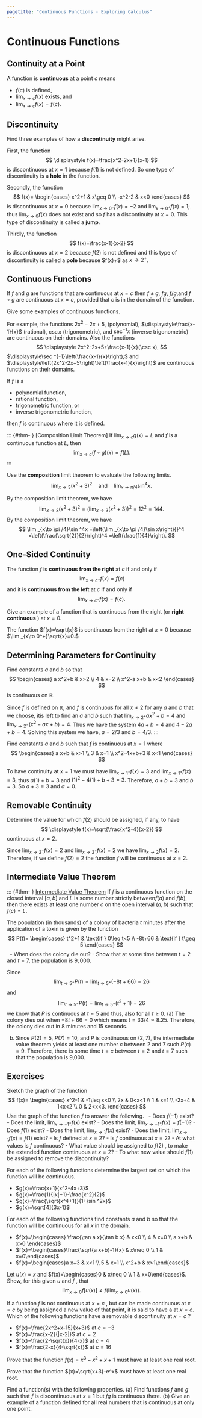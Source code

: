 ```yaml
---
pagetitle: "Continuous Functions - Exploring Calculus"
---
```

# Continuous Functions

## Continuity at a Point


::: {#def- } 
A function is \index{continuous} **continuous**  at a point $c$ means 
 
- $f(c)$ is defined,
- $\lim _{x\to c}f(x)$ exists, and 
- $\lim _{x\to c}f(x)=f(c).$
::: 

## Discontinuity


::: {#exm- } 
Find three examples of how a \index{discontinuity} **discontinuity**  might arise.
::: 

::: {.solution }   
 First, the function 
 $$
  \displaystyle f(x)=\frac{x^2-2x+1}{x-1}
 $$ 
 is discontinuous at $x=1$ because $f(1)$ is not defined. 
 So one type of discontinuity is a \index{hole} **hole**  in the function. 
  
 Secondly, the function 
$$
f(x)=
\begin{cases}
x^2+1 & x\geq 0 \\ -x^2-2 & x<0
\end{cases}
$$
is discontinuous at $x=0$ because $\lim _{x\to 0^-}f(x)=-2$ and $\lim _{x\to 0^+}f(x)=1;$ thus $\lim _{x\to 0}f(x)$ does not exist and so $f$ has a discontinuity at $x=0.$ 
This type of discontinuity is called a \index{jump} **jump**. 
 
Thirdly, the function
$$
f(x)=\frac{x-1}{x-2}
$$ 
is discontinuous at $x=2$ because $f(2)$ is not defined and this type of discontinuity is called a \index{pole} **pole**  because $f(x)\to+\infty $ as $x\to 2^+$. 
::: 

## Continuous Functions


::: {#thm- } 
If $f$ and $g$ are functions that are continuous at $x=c$ then $f\pm g,$ $f g,$ $f/g,$and $f\circ g$ are continuous at $x=c,$ provided that $c$ is in the domain of the function. 
::: 

::: {#exm- }  
Give some examples of continuous functions.
::: 

::: {.solution }   
For example, the functions $2x^2-2x+5,$ (polynomial), $\displaystyle\frac{x-1}{x}$ (rational), $\csc  x$ (trigonometric), and $\sec ^{-1}x$ (inverse trigonometric) are continuous on their domains. 
Also the functions 
$$
 \displaystyle 2x^2-2x+5+\frac{x-1}{x}(\csc  x),
$$ 
$\displaystyle\sec ^{-1}\left(\frac{x-1}{x}\right),$ and $\displaystyle\left(2x^2-2x+5\right)\left(\frac{x-1}{x}\right)$ are continuous functions on their domains. 
::: 


::: {#thm- } 
If $f$ is a 
 
- polynomial function, 
- rational function, 
- trigonometric function, or 
- inverse trigonometric function, 
 
then $f$ is continuous where it is defined.
::: 


::: {#thm- } [Composition Limit Theorem]
If $\lim _{x\to c}g(x)=L$ and $f$ is a continuous function at $L,$ then 
$$
\lim _{x\to c}(f\circ g)(x)=f(L).
$$
::: 


::: {#exm- } 
Use the \index{composition} **composition**  limit theorem to evaluate the following limits. 
$$
\lim _{x\to 3} \left(x^2+3\right)^2
\quad\text{and}\quad
\lim _{x\to \pi /4} \sin ^4 x.
$$
::: 


::: {.solution }   
By the composition limit theorem, we have 
$$
\lim _{x\to 3}\left(x^2+3\right)^2 
=\left(\lim _{x\to 3}\left(x^2+3\right)\right)^2
=12^2
=144.
$$
By the composition limit theorem, we have  
$$
\lim _{x\to \pi /4}\sin ^4x
=\left(\lim _{x\to \pi /4}\sin  x\right){}^4
=\left(\frac{\sqrt{2}}{2}\right)^4
=\left(\frac{1}{4}\right).
 $$
::: 

## One-Sided Continuity


::: {#def- } 
The function $f$ is \index{continuous from the right} **continuous from the right**  at $c$ if and only if 
$$
\lim _{x\to c^+}f(x)=f(c)
$$ 
and it is \index{continuous from the left} **continuous from the left**  at $c$ if and only if 
$$
\lim _{x\to c^-}f(x)=f(c).
$$
::: 


::: {#exm- }  
Give an example of a function that is continuous from the right (or \index{right continuous} **right continuous** ) at $x=0.$
::: 

::: {.solution }   
The function $f(x)=\sqrt{x}$ is continuous from the right at $x=0$ because $\lim _{x\to 0^+}\sqrt{x}=0.$ 
::: 

## Determining Parameters for Continuity


::: {#exm- } 
Find constants $a$ and $b$ so that 
$$
\begin{cases}
a x^2+b & x>2 \\ 4 & x=2 \\ x^2-a x+b & x<2
\end{cases}
$$
is continuous on $\mathbb{R}$.
::: 

::: {.solution }   
Since $f$ is defined on $\mathbb{R},$ and $f$ is continuous for all $x\neq 2$ for any $a$ and $b$ that we choose, itis left to find an $a$ and $b$ such that  $\lim _{x\to 2^+}a x^2+b=4$ and $\lim _{x\to 2^-}\left(x^2-a x+b\right)=4.$
Thus we have the system $4 a+b=4$ and $4-2 a+b=4.$ 
Solving this system we have, $a=2/3$ and $b=4/3.$ 
 ::: 


::: {#exm- } 
Find constants $a$ and $b$ such that $f$ is continuous at $x=1$ where 
$$
\begin{cases}
a x+b & x>1 \\ 3 & x=1 \\ x^2-4x+b+3 & x<1
\end{cases}
$$
::: 

::: {.solution }   
To have continuity at $x=1$ we must have $\lim _{x\to 1^-}f(x)=3$ and $\lim _{x\to 1^+}f(x)=3,$ thus $a (1)+b=3$ and $(1)^2-4(1)+b+3=3.$ 
Therefore, $a+b=3$ and $b=3.$ 
So $a+3=3$ and $a=0.$ 
::: 

## Removable Continuity


::: {#exm- } 
Determine the value for which $f(2)$ should be assigned, if any, to have 
$$
 \displaystyle f(x)=\sqrt{\frac{x^2-4}{x-2}}
$$ 
continuous at $x=2.$
::: 

::: {.solution }   
Since $\lim _{x\to 2^-}f(x)=2$ and $\lim _{x\to 2^+}f(x)=2$ we have $\lim _{x\to 2}f(x)=2.$ 
Therefore, if we define $f(2)=2$ the function $f$ will be continuous at $x=2.$ 
::: 

## Intermediate Value Theorem


::: {#thm- } [Intermediate Value Theorem]
If $f$ is a continuous function on the closed interval $[a,b]$ and $L$ is some number strictly between$f(a)$ and $f(b)$, then there exists at least one number $c$ on the open interval $(a,b)$ such that $f(c)=L.$
::: 


::: {#exm- } 
The population (in thousands) of a colony of bacteria $t$ minutes after the application of a toxin is given by the function 
$$
P(t)=
\begin{cases}
t^2+1 & \text{if } 0\leq t<5 \\ -8t+66 & \text{if } t\geq 5
\end{cases}
$$
\ 
- When does the colony die out?
- Show that at some time between $t=2$ and $t=7,$ the population is $9,000.$
::: 

::: {.solution }   
Since 
$$
\lim _{t\to 5^+}P(t)=\lim _{t\to 5^+}(-8t+66)=26
$$ 
and 
$$
\lim _{t\to 5^-}P(t)=\lim _{t\to 5^-}\left(t^2+1\right)=26$$  we know that $P$ is continuous at $t=5$ and thus, also for all $t\geq 0.$ 
(a) The colony dies out when $-8t+66=0$ which means $t=33/4\approx 8.25.$ 
Therefore, the colony dies out in 8 minutes and 15 seconds. 
 
(b) Since $P(2)=5,$ $P(7)=10,$ and $P$ is continuous on $(2,7),$ the intermediate value theorem yields at least one number $c$ between 2 and 7 such $P(c)=9.$ 
Therefore, there is some time $t=c$ between $t=2$ and $t=7$ such that the population is 9,000. 
::: 


## Exercises

::: {#exr- } 
Sketch the graph of the function 
$$ 
f(x)=
\begin{cases}
x^2-1 & -1\leq  x<0 \\ 2x & 0<x<1 \\ 1 & x=1 \\ -2x+4 & 1<x<2 \\ 0 & 2<x<3.
\end{cases} 
$$
Use the graph of the function $f$  to answer the following.
\ 
- Does $f(-1)$  exist?
- Does the limit, $\lim _{x\to -1^+}f(x)$  exist?
- Does the limit, $\lim _{x\to -1^+}f(x)=f(-1)$?
- Does $f(1)$  exist?
- Does the limit, $\lim _{x\to 1}f(x)$  exist?
- Does the limit, $\lim _{x\to 1}f(x)=f(1)$  exist?
- Is $f$  defined at $x=2?$ 
- Is $f$  continuous at $x=2?$ 
- At what values is $f$  continuous?
- What value should be assigned to $f(2)$ , to make the extended function continuous at $x=2?$ 
- To what new value should $f(1)$  be assigned to remove the discontinuity?
::: 

::: {#exr- } 
For each of the following functions determine the largest set on which the function will be continuous. 
 
- $g(x)=\frac{x+1}{x^2-4x+3}$ 
- $g(x)=\frac{1}{|x|+1}-\frac{x^2}{2}$ 
- $g(x)=\frac{\sqrt{x^4+1}}{1+\sin ^2x}$ 
- $g(x)=\sqrt[4]{3x-1}$ 
::: 

::: {#exr- } 
For each of the following functions find constants $a$  and $b$  so that the function will be continuous for all $x$  in the domain.
 
- $f(x)=\begin{cases} \frac{\tan  a x}{\tan  b x} & x<0 \\ 4 & x=0 \\ a x+b & x>0 \end{cases}$ 
- $f(x)=\begin{cases}\frac{\sqrt{a x+b}-1}{x} & x\neq 0 \\ 1 & x=0\end{cases}$  
- $f(x)=\begin{cases}a x+3 & x<1 \\ 5 & x=1 \\ x^2+b & x>1\end{cases}$ 
::: 

::: {#exr- } 
Let $u(x)=x$  and 
$f(x)=\begin{cases}0 & x\neq 0 \\ 1 & x=0\end{cases}$. 
Show, for this given $u$  and $f$ , that 
$$
\lim _{x\to 0}f[u(x)]\neq f\left(\lim _{x\to 0}u(x)\right).
$$
::: 

::: {#exr- } 
If a function $f$  is not continuous at $x=c$ , but can be made continuous at $x=c$  by being assigned a new value of that point, it is said to have a \emph{removable discontinuity} at $x=c.$  Which of the following functions have a removable discontinuity at $x=c$ ?
 
- $f(x)=\frac{2x^2+x-15}{x+3}$  at $c=-3$ 
- $f(x)=\frac{x-2}{|x-2|}$  at $c=2$ 
- $f(x)=\frac{2-\sqrt{x}}{4-x}$  at $c=4$ 
- $f(x)=\frac{2-x}{4-\sqrt{x}}$  at $c=16$ 
::: 

::: {#exr- } 
Prove that the function $f(x)=x^3-x^2+x+1$  must have at least one real root. 
::: 

::: {#exr- } 
Prove that the function $(x)=\sqrt{x+3}-e^x$  must have at least one real root. 
::: 

::: {#exr- } 
Find a function(s) with the following properties. (a) Find functions $f$  and $g$  such that $f$  is discontinuous at $x=1$  but $f g$  is continuous there. (b) Give an example of a function defined for all real numbers that is continuous at only one point. 
::: 




